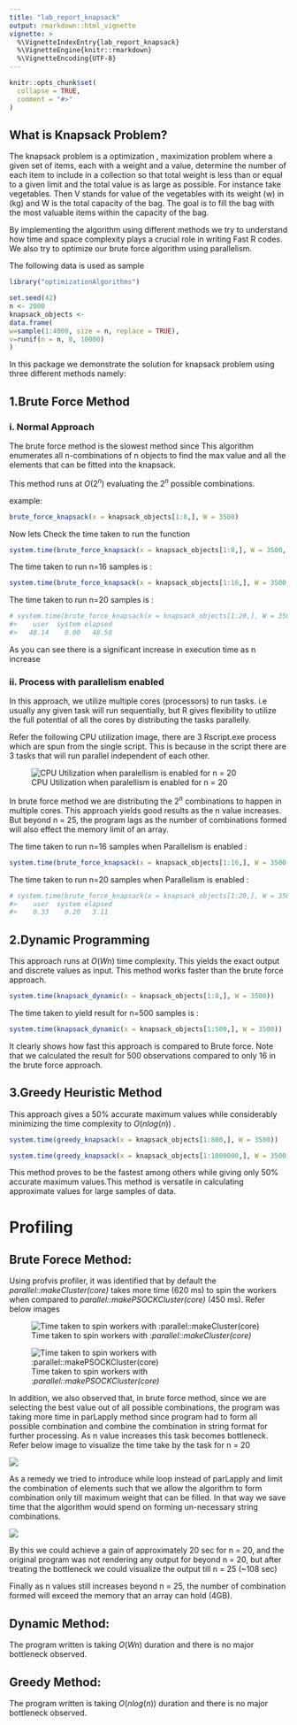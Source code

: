 ```yaml
---
title: "lab_report_knapsack"
output: rmarkdown::html_vignette
vignette: >
  %\VignetteIndexEntry{lab_report_knapsack}
  %\VignetteEngine{knitr::rmarkdown}
  %\VignetteEncoding{UTF-8}
---
```


```r
knitr::opts_chunk$set(
  collapse = TRUE,
  comment = "#>"
)
```

## What is Knapsack Problem?

The knapsack problem is a optimization , maximization problem where  a given set of items, each with a weight and a value, determine the number of each item to include in a collection so that total weight is less than or equal to a given limit and the total value is as large as possible. For instance take vegetables. Then V stands for value of the vegetables with its weight (w) in (kg) and W is the total capacity of the bag. The goal is to fill the bag with the most valuable items within the capacity of the bag.

By implementing the algorithm using different methods we try to understand how time and space complexity plays a crucial role in writing Fast R codes. We also try to optimize our brute force algorithm using parallelism.

The following data is used as sample
```r
library("optimizationAlgorithms")

set.seed(42)
n <- 2000
knapsack_objects <-
data.frame(
w=sample(1:4000, size = n, replace = TRUE),
v=runif(n = n, 0, 10000)
)
```


In this package we demonstrate the solution for knapsack problem using three different methods namely:

## 1.Brute Force Method

### i. Normal Approach
The brute force method is the slowest method since This algorithm enumerates all n-combinations of n objects to find the max value and all the elements that can be fitted into the knapsack.

This method runs at $O(2^n)$ evaluating the $2^n$ possible combinations.

example:

```r
brute_force_knapsack(x = knapsack_objects[1:8,], W = 3500)
```
Now lets Check the time taken to run the function

```r
system.time(brute_force_knapsack(x = knapsack_objects[1:8,], W = 3500, parallel = FALSE))
```

The time taken to run n=16 samples is :
```r
system.time(brute_force_knapsack(x = knapsack_objects[1:16,], W = 3500, parallel = FALSE))
```

The time taken to run n=20 samples is :
```r
# system.time(brute_force_knapsack(x = knapsack_objects[1:20,], W = 3500, parallel = FALSE))
#>    user  system elapsed 
#>   48.14    0.00   48.50
```
As you can see there is a significant increase in execution time as n increase

### ii. Process with parallelism enabled
In this approach, we utilize multiple cores (processors) to run  tasks. i.e usually any given task will run sequentially, but R gives flexibility to utilize the full potential of all the cores by distributing the tasks parallelly.

Refer the following CPU utilization image, there are 3 Rscript.exe process which are spun from the single script. This is because in the script there are 3 tasks that will run parallel independent of each other.

![CPU Utilization when paralellism is enabled for n = 20](parallelismEnabled.PNG)
 
In brute force method we are distributing the $2^n$ combinations to happen in multiple cores. This approach yields good results as the n value increases. But beyond n = 25, the program lags as the number of combinations formed will also effect the memory limit of an array.

The time taken to run n=16 samples when Parallelism is enabled :
```r
system.time(brute_force_knapsack(x = knapsack_objects[1:16,], W = 3500, parallel = TRUE))
```

The time taken to run n=20 samples when Parallelism is enabled :
```r
# system.time(brute_force_knapsack(x = knapsack_objects[1:20,], W = 3500, parallel = TRUE))
#>    user  system elapsed 
#>    0.33    0.20   3.11
```

## 2.Dynamic Programming

This approach runs at $O(Wn)$ time complexity. This yields the exact output and discrete values as input. This method works faster than the brute force approach.

```r
system.time(knapsack_dynamic(x = knapsack_objects[1:8,], W = 3500))
```
The time taken to yield result for n=500 samples is :

```r
system.time(knapsack_dynamic(x = knapsack_objects[1:500,], W = 3500))
```

It clearly shows how fast this approach is compared to Brute force. Note that we calculated the result for 500 observations compared to only 16 in the brute force approach.

## 3.Greedy Heuristic Method

This approach gives a 50% accurate maximum values while considerably minimizing the time complexity to $O(nlog(n))$ .
 

```r
system.time(greedy_knapsack(x = knapsack_objects[1:800,], W = 3500))
``` 
```r
system.time(greedy_knapsack(x = knapsack_objects[1:1000000,], W = 3500))
``` 

This method  proves to be the fastest among others while giving only 50% accurate maximum values.This method is versatile in calculating approximate values for large samples of data.

# Profiling
## Brute Forece Method:
Using profvis profiler, it was identified that by default the *parallel::makeCluster(core)* takes more time (620 ms) to spin the workers when compared to *parallel::makePSOCKCluster(core)* (450 ms). Refer below images

 ![Time taken to spin workers with :*parallel::makeCluster(core)*](makeCluster.PNG)

 ![Time taken to spin workers with :*parallel::makePSOCKCluster(core)*](makePSOCKCluster.PNG)
 
 In addition, we also observed that, in brute force method, since we are selecting the best value out of all possible combinations, the program was taking more time in parLapply method since program had to form all possible combination and combine the combination in string format for further processing. As n value increases this task becomes bottleneck. Refer below image to visualize the time take by the task for n = 20 
 
![](parLapply.PNG)

As a remedy we tried to introduce while loop instead of parLapply and limit the combination of elements such that we allow the algorithm to form combination only till maximum weight that can be filled. In that way we save time that the algorithm would spend on forming un-necessary string combinations. 

![](WhileLoop.PNG)

By this we could achieve a gain of approximately 20 sec for n = 20, and the original program was not rendering any output for beyond n = 20, but after treating the bottleneck we could visualize the output till n = 25 (~108 sec)

Finally as n values still increases beyond n = 25, the number of combination formed will exceed the memory that an array can hold (4GB).

## Dynamic Method:
 The program written is taking $O(Wn)$ duration and there is no major bottleneck observed.
 
## Greedy Method:
  The program written is taking  $O(nlog(n))$ duration and there is no major bottleneck observed.
